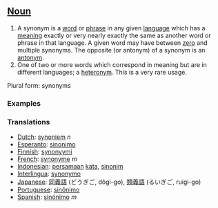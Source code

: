 ==[[Noun]]==
# A synonym is a [[word]] or [[phrase]] in any given [[language]] which has a [[meaning]] exactly or very nearly exactly the same as another word or phrase in that language. A given word may have between [[zero]] and multiple synonyms. The opposite (or antonym) of a synonym is an [[antonym]].
# One of two or more words which correspond in meaning but are in different languages; a [[heteronym]]. This is a very rare usage.

Plural form: synonyms

===Examples===

===Translations===
*[[Dutch]]: [[synoniem]] ''n''
*[[Esperanto]]: [[sinonimo]]
*[[Finnish]]: [[synonyymi]]
*[[French]]: [[synonyme]] ''m''
*[[Indonesian]]: [[sama|persamaan]] [[kata]], [[sinonim]]
*[[Interlingua]]: [[synonymo]]
*[[Japanese]]: [[同義語]] (どうぎご, dôgi-go), [[類義語]] (るいぎご, ruigi-go)
*[[Portuguese]]: [[sinônimo]]
*[[Spanish]]: [[sinónimo]] ''m''